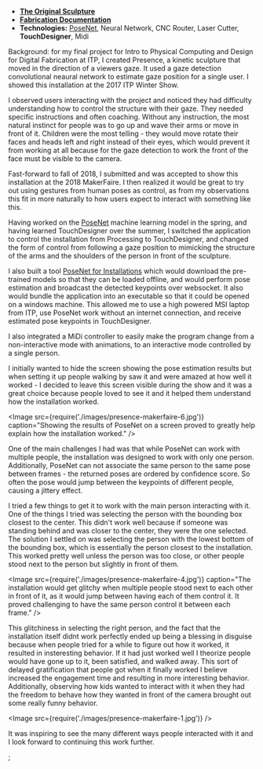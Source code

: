 
<Vimeo videoId="313941102" />

- **[The Original Sculpture](/presence)**
- **[Fabrication Documentation](/blog/posts/presence/fabricating-the-kinetic-sculpture/)**
- **Technologies:** [PoseNet](https://medium.com/tensorflow/real-time-human-pose-estimation-in-the-browser-with-tensorflow-js-7dd0bc881cd5), Neural Network, CNC Router, Laser Cutter, **TouchDesigner**, Midi

Background: for my final project for Intro to Physical Computing and Design for Digital Fabrication at ITP, I created Presence, a kinetic sculpture that moved in the direction of a viewers gaze. It used a gaze detection convolutional neaural network to estimate gaze position for a single user. I showed this installation at the 2017 ITP Winter Show.

<Instagram postId="Bc5AYY6gF97" />

I observed users interacting with the project and noticed they had difficulty understanding how to control the structure with their gaze. They needed specific instructions and often coaching. Without any instruction, the most natural instinct for people was to go up and wave their arms or move in front of it. Children were the most telling - they would move rotate their faces and heads left and right instead of their eyes, which would prevent it from working at all because for the gaze detection to work the front of the face must be visible to the camera.

Fast-forward to fall of 2018, I submitted and was accepted to show this installation at the 2018 MakerFaire. I then realized it would be great to try out using gestures from human poses as control, as from my observations this fit in more naturally to how users expect to interact with something like this.

Having worked on the [PoseNet](https://medium.com/tensorflow/real-time-human-pose-estimation-in-the-browser-with-tensorflow-js-7dd0bc881cd5) machine learning model in the spring, and having learned TouchDesigner over the summer, I switched the application to control the installation from Processing to TouchDesigner, and changed the form of control from following a gaze position to mimicking the structure of the arms and the shoulders of the person in front of the sculpture.

I also built a tool [PoseNet for Installations](https://github.com/oveddan/posenet-for-installations) which would download the pre-trained models so that they can be loaded offline, and would perform pose estimation and broadcast the detected keypoints over websocket. It also would bundle the application into an executable so that it could be opened on a windows machine. This allowed me to use a high powered MSI laptop from ITP, use PoseNet work without an internet connection, and receive estimated pose keypoints in TouchDesigner.

I also integrated a MiDi controller to easily make the program change from a non-interactive mode with animations, to an interactive mode controlled by a single person.

<YouTube videoId="deAha_VvbJw" />

I initially wanted to hide the screen showing the pose estimation results but when setting it up people walking by saw it and were amazed at how well it worked - I decided to leave this screen visible during the show and it was a great choice because people loved to see it and it helped them understand how the installation worked.

<Image
  src={require('./images/presence-makerfaire-6.jpg')}
  caption="Showing the results of PoseNet on a screen proved to greatly help explain how the installation worked."
/>

One of the main challenges I had was that while PoseNet can work with multiple people, the installation was designed to work with only one person. Additionally, PoseNet can not associate the same person to the same pose between frames - the returned poses are ordered by confidence score. So often the pose would jump between the keypoints of different people, causing a jittery effect.

I tried a few things to get it to work with the main person interacting with it. One of the things I tried was selecting the person with the bounding box closest to the center. This didn't work well because if someone was standing behind and was closer to the center, they were the one selected. The solution I settled on was selecting the person with the lowest bottom of the bounding box, which is essentially the person closest to the installation. This worked pretty well unless the person was too close, or other people stood next to the person but slightly in front of them.

<Image
  src={require('./images/presence-makerfaire-4.jpg')}
  caption="The installation would get glitchy when multiple people stood next to each other in front of it, as it would jump between having each of them control it. It proved challenging to have the same person control it between each frame."
/>

This glitchiness in selecting the right person, and the fact that the installation itself didnt work perfectly ended up being a blessing in disguise because when people tried for a while to figure out how it worked, it resulted in insteresting behavior. If it had just worked well I theorize people would have gone up to it, been satisfied, and walked away. This sort of delayed gratification that people got when it finally worked I believe increased the engagement time and resulting in more interesting behavior. Additionally, observing how kids wanted to interact with it when they had the freedom to behave how they wanted in front of the camera brought out some really funny behavior.

<Image src={require('./images/presence-makerfaire-1.jpg')} />

It was inspiring to see the many different ways people interacted with it and I look forward to continuing this work further.


;

